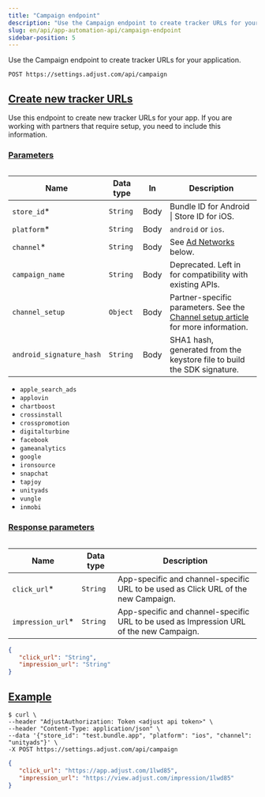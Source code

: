 ```yaml
---
title: "Campaign endpoint"
description: "Use the Campaign endpoint to create tracker URLs for your application."
slug: en/api/app-automation-api/campaign-endpoint
sidebar-position: 5
---
```


Use the Campaign endpoint to create tracker URLs for your application.

```http title="Endpoint" "/campaign"
POST https://settings.adjust.com/api/campaign
```

## [Create new tracker URLs](create-new-tracker-urls)

Use this endpoint to create new tracker URLs for your app. If you are working with partners that require setup, you need to include this information.

### [Parameters](parameters)

<Table>

| Name                     | Data type | In   | Description                                                                                                                  |
| ------------------------ | --------- | ---- | ---------------------------------------------------------------------------------------------------------------------------- |
| `store_id`\*             | `String`  | Body | Bundle ID for Android \| Store ID for iOS.                                                                                   |
| `platform`\*             | `String`  | Body | `android` or `ios`.                                                                                                          |
| `channel`\*              | `String`  | Body | See [Ad Networks](#ad-networks) below.                                                                                       |
| `campaign_name`          | `String`  | Body | Deprecated. Left in for compatibility with existing APIs.                                                                    |
| `channel_setup`          | `Object`  | Body | Partner-specific parameters. See the [Channel setup article](/en/api/app-automation-api/channel-setup) for more information. |
| `android_signature_hash` | `String`  | Body | SHA1 hash, generated from the keystore file to build the SDK signature.                                                      |

</Table>

<Accordion title="Ad networks">

-  `apple_search_ads`
-  `applovin`
-  `chartboost`
-  `crossinstall`
-  `crosspromotion`
-  `digitalturbine`
-  `facebook`
-  `gameanalytics`
-  `google`
-  `ironsource`
-  `snapchat`
-  `tapjoy`
-  `unityads`
-  `vungle`
-  `inmobi`

</Accordion>

### [Response parameters](response-parameters)

<Table>

| Name               | Data type | Description                                                                             |
| ------------------ | --------- | --------------------------------------------------------------------------------------- |
| `click_url`\*      | `String`  | App-specific and channel-specific URL to be used as Click URL of the new Campaign.      |
| `impression_url`\* | `String`  | App-specific and channel-specific URL to be used as Impression URL of the new Campaign. |

</Table>

```json title="Response format"
{
   "click_url": "String",
   "impression_url": "String"
}
```

## [Example](example)

```console title="cURL" '"store_id"' '"platform"' '"channel"'
$ curl \
--header "AdjustAuthorization: Token <adjust api token>" \
--header "Content-Type: application/json" \
--data '{"store_id": "test.bundle.app", "platform": "ios", "channel": "unityads"}' \
-X POST https://settings.adjust.com/api/campaign
```

```json title="Success response"
{
   "click_url": "https://app.adjust.com/1lwd85",
   "impression_url": "https://view.adjust.com/impression/1lwd85"
}
```
